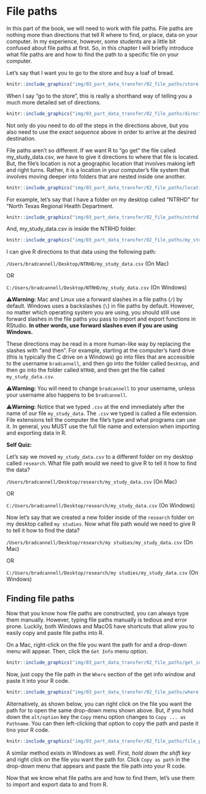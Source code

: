 # File paths

<!-- 
This chapter gives an overview of file paths.

Maybe start with importing data and then come back to this?
-->

In this part of the book, we will need to work with file paths. File paths are nothing more than directions that tell R where to find, or place, data on your computer. In my experience, however, some students are a little bit confused about file paths at first. So, in this chapter I will briefly introduce what file paths are and how to find the path to a specific file on your computer.

Let’s say that I want you to go to the store and buy a loaf of bread.

```r
knitr::include_graphics("img/03_part_data_transfer/02_file_paths/store.png")
```

When I say “go to the store”, this is really a shorthand way of telling you a much more detailed set of directions. 

```r
knitr::include_graphics("img/03_part_data_transfer/02_file_paths/directions.png")
```

Not only do you need to do _all_ the steps in the directions above, but you also need to use the _exact sequence_ above in order to arrive at the desired destination.

File paths aren't so different. If we want R to "go get" the file called my_study_data.csv, we have to give it directions to where that file is located. But, the file's location is not a geographic location that involves making left and right turns. Rather, it is a location in your computer's file system that involves moving deeper into folders that are nested inside one another.

```r
knitr::include_graphics("img/03_part_data_transfer/02_file_paths/locations.png")
```

For example, let's say that I have a folder on my desktop called "NTRHD" for "North Texas Regional Health Department.

```r
knitr::include_graphics("img/03_part_data_transfer/02_file_paths/ntrhd.png")
```

And, my_study_data.csv is inside the NTRHD folder.

```r
knitr::include_graphics("img/03_part_data_transfer/02_file_paths/my_study_data.png")
```

I can give R directions to that data using the following path:

`/Users/bradcannell/Desktop/NTRHD/my_study_data.csv` (On Mac)

OR

`C:/Users/bradcannell/Desktop/NTRHD/my_study_data.csv` (On Windows)

<p class="warning"> ⚠️**Warning:** Mac and Linux use a forward slashes in a file paths (`/`) by default. Windows uses a backslashes (`\`) in file paths by default. However, no matter which operating system you are using, you should still use forward slashes in the file paths you pass to import and export functions in RStudio. **In other words, use forward slashes even if you are using Windows.**</p>

These directions may be read in a more human-like way by replacing the slashes with "and then". For example, starting at the computer's hard drive (this is typically the C drive on a Windows) go into files that are accessible to the username `bradcannell`, and then go into the folder called `Desktop`, and then go into the folder called `NTRHD`, and then get the file called `my_study_data.csv`. 

<p class="warning"> ⚠️**Warning:** You will need to change `bradcannell` to your username, unless your username also happens to be `bradcannell`.</p>

<p class="warning"> ⚠️**Warning:** Notice that we typed `.csv` at the end immediately after the name of our file `my_study_data`. The `.csv` we typed is called a file extension. File extensions tell the computer the file's type and what programs can use it. In general, you MUST use the full file name and extension when importing and exporting data in R.</p>

**Self Quiz:**

Let's say we moved `my_study_data.csv` to a different folder on my desktop called `research`. What file path would we need to give R to tell it how to find the data?


`/Users/bradcannell/Desktop/research/my_study_data.csv` (On Mac)

OR

`C:/Users/bradcannell/Desktop/research/my_study_data.csv` (On Windows)

Now let's say that we created a new folder inside of the `research` folder on my desktop called `my studies`. Now what file path would we need to give R to tell it how to find the data?

`/Users/bradcannell/Desktop/research/my studies/my_study_data.csv` (On Mac)

OR

`C:/Users/bradcannell/Desktop/research/my studies/my_study_data.csv` (On Windows)

## Finding file paths

Now that you know how file paths are constructed, you can always type them manually. However, typing file paths manually is tedious and error prone. Luckily, both Windows and MacOS have shortcuts that allow you to easily copy and paste file paths into R.

On a Mac, right-click on the file you want the path for and a drop-down menu will appear. Then, click the `Get Info` menu option.

```r
knitr::include_graphics("img/03_part_data_transfer/02_file_paths/get_info.png")
```

Now, just copy the file path in the `Where` section of the get info window and paste it into your R code.

```r
knitr::include_graphics("img/03_part_data_transfer/02_file_paths/where.png")
```

Alternatively, as shown below, you can right click on the file you want the path for to open the same drop-down menu shown above. But, if you hold down the `alt/option` key the `Copy` menu option changes to `Copy ... as Pathname`. You can then left-clicking that option to copy the path and paste it tino your R code.

```r
knitr::include_graphics("img/03_part_data_transfer/02_file_paths/file_path_gif.gif")
```

A similar method exists in Windows as well. First, _hold down the shift key_ and right click on the file you want the path for. Click `Copy as path` in the drop-down menu that appears and paste the file path into your R code.

Now that we know what file paths are and how to find them, let's use them to import and export data to and from R.
